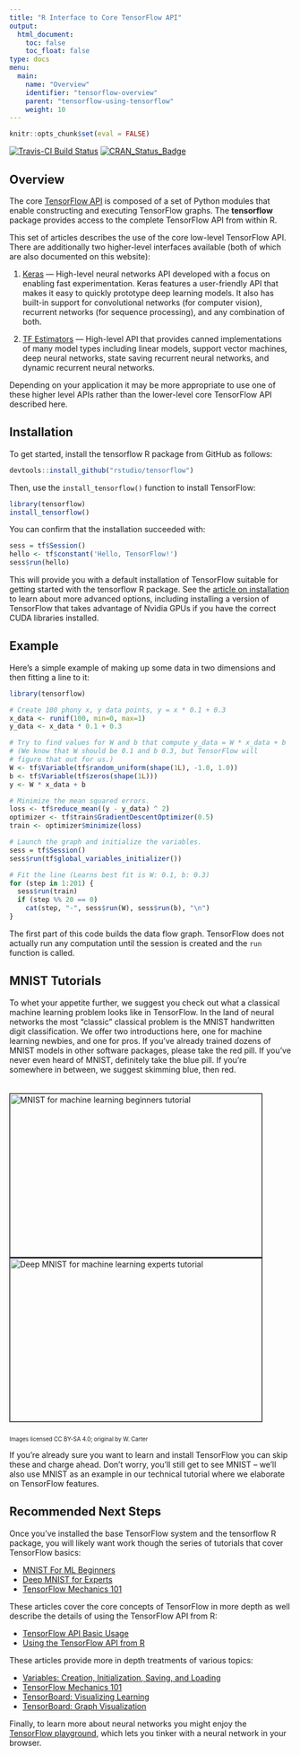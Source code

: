 ```yaml
---
title: "R Interface to Core TensorFlow API"
output: 
  html_document:
    toc: false
    toc_float: false
type: docs
menu:
  main:
    name: "Overview"
    identifier: "tensorflow-overview"
    parent: "tensorflow-using-tensorflow"
    weight: 10
---
```


```r
knitr::opts_chunk$set(eval = FALSE)
```


<div id="build-status">
[![Travis-CI Build Status](https://travis-ci.org/rstudio/tensorflow.svg?branch=master)](https://travis-ci.org/rstudio/tensorflow) 
[![CRAN_Status_Badge](http://www.r-pkg.org/badges/version/tensorflow)](http://cran.r-project.org/package=tensorflow)
</div>

## Overview

The core [TensorFlow API](https://www.tensorflow.org/api_docs/python/index.html) is composed of a set of Python modules that enable constructing and executing TensorFlow graphs. The **tensorflow** package provides access to the complete TensorFlow API from within R.  

This set of articles describes the use of the core low-level TensorFlow API. There are additionally two higher-level interfaces available (both of which are also documented on this website):

1) [Keras](../keras/) ---  High-level neural networks API developed with a focus on enabling fast experimentation. Keras features a user-friendly API that makes it easy to quickly prototype deep learning models. It also has built-in support for convolutional networks (for computer vision), recurrent networks (for sequence processing), and any combination of both.

2) [TF Estimators](../tfestimators) --- High-level API that provides canned implementations of many model types including linear models, support vector machines, deep neural networks, state saving recurrent neural networks, and dynamic recurrent neural networks.

Depending on your application it may be more appropriate to use one of these higher level APIs rather than the lower-level core TensorFlow API described here.

## Installation

To get started, install the tensorflow R package from GitHub as follows:

```r
devtools::install_github("rstudio/tensorflow")
```

Then, use the `install_tensorflow()` function to install TensorFlow:

```r
library(tensorflow)
install_tensorflow()
```

You can confirm that the installation succeeded with:

```r
sess = tf$Session()
hello <- tf$constant('Hello, TensorFlow!')
sess$run(hello)
```

This will provide you with a default installation of TensorFlow suitable for getting started with the tensorflow R package. See the [article on installation](installation.html) to learn about more advanced options, including installing a version of TensorFlow that takes advantage of Nvidia GPUs if you have the correct CUDA libraries installed.

## Example

Here's a simple example of making up some data in two dimensions and then fitting a line to it:

```r
library(tensorflow)

# Create 100 phony x, y data points, y = x * 0.1 + 0.3
x_data <- runif(100, min=0, max=1)
y_data <- x_data * 0.1 + 0.3

# Try to find values for W and b that compute y_data = W * x_data + b
# (We know that W should be 0.1 and b 0.3, but TensorFlow will
# figure that out for us.)
W <- tf$Variable(tf$random_uniform(shape(1L), -1.0, 1.0))
b <- tf$Variable(tf$zeros(shape(1L)))
y <- W * x_data + b

# Minimize the mean squared errors.
loss <- tf$reduce_mean((y - y_data) ^ 2)
optimizer <- tf$train$GradientDescentOptimizer(0.5)
train <- optimizer$minimize(loss)

# Launch the graph and initialize the variables.
sess = tf$Session()
sess$run(tf$global_variables_initializer())

# Fit the line (Learns best fit is W: 0.1, b: 0.3)
for (step in 1:201) {
  sess$run(train)
  if (step %% 20 == 0)
    cat(step, "-", sess$run(W), sess$run(b), "\n")
}
```

The first part of this code builds the data flow graph.  TensorFlow does not actually run any computation until the session is created and the `run` function is called.


## MNIST Tutorials

To whet your appetite further, we suggest you check out what a classical machine learning problem looks like in TensorFlow.  In the land of neural networks the most "classic" classical problem is the MNIST handwritten digit classification.  We offer two introductions here, one for machine learning newbies, and one for pros. If you've already trained dozens of MNIST models in other software packages, please take the red pill.  If you've never even heard of MNIST, definitely take the blue pill.  If you're somewhere in between, we suggest skimming blue, then red.

<div style="width:100%; margin:auto; margin-bottom:10px; margin-top:20px; display: flex; flex-direction: row">
 <a href="articles/tutorial_mnist_beginners.html" title="MNIST for ML Beginners tutorial">
   <img width=450 height=291 style="flex-grow:1; flex-shrink:1; border: 1px solid black;" src="images/blue_pill.png" alt="MNIST for machine learning beginners tutorial" />
 </a>
 <a href="articles/tutorial_mnist_pros.html" title="Deep MNIST for ML Experts tutorial">
   <img width=450 height=291 style="flex-grow:1; flex-shrink:1; border: 1px solid black;" src="images/red_pill.png" alt="Deep MNIST for machine learning experts tutorial" />
 </a>
</div>
<p style="font-size:10px;">Images licensed CC BY-SA 4.0; original by W. Carter</p>

If you're already sure you want to learn and install TensorFlow you can skip these and charge ahead.  Don't worry, you'll still get to see MNIST -- we'll also use MNIST as an example in our technical tutorial where we elaborate on TensorFlow features.


## Recommended Next Steps

Once you've installed the base TensorFlow system and the tensorflow R package, you will likely want work though the series of tutorials that cover TensorFlow basics:

* [MNIST For ML Beginners](articles/tutorial_mnist_beginners.html)
* [Deep MNIST for Experts](articles/tutorial_mnist_pros.html)
* [TensorFlow Mechanics 101](articles/tutorial_tensorflow_mechanics.html)

These articles cover the core concepts of TensorFlow in more depth as well describe the details of using the TensorFlow API from R:

* [TensorFlow API Basic Usage](articles/basic_usage.html)
* [Using the TensorFlow API from R](articles/using_tensorflow_api.html)

These articles provide more in depth treatments of various topics:

* [Variables: Creation, Initialization, Saving, and Loading](articles/howto_variables.html)
* [TensorFlow Mechanics 101](articles/tutorial_tensorflow_mechanics.html)
* [TensorBoard: Visualizing Learning](articles/howto_summaries_and_tensorboard.html)
* [TensorBoard: Graph Visualization](articles/howto_graph_viz.html)

Finally, to learn more about neural networks you might enjoy the [TensorFlow playground](http://playground.tensorflow.org), which lets you tinker with a neural network in your browser.
